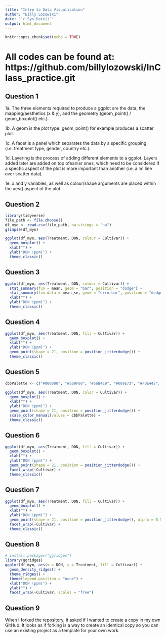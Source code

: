 ```yaml
---
title: "Intro to Data Visualisation"
author: "Billy Lozowski"
date: "`r Sys.Date()`"
output: html_document
---
```


```r
knitr::opts_chunk$set(echo = TRUE)
```

# All codes can be found at: https://github.com/billylozowski/InClass_practice.git

## Question 1

1a. The three elements required to produce a ggplot are the data, the mapping/aesthetics (x & y), and the geometry (geom_point() / geom_boxplot() etc.).

1b. A geom is the plot type. geom_point() for example produces a scatter plot.

1c. A facet is a panel which separates the data by a specific grouping (i.e. treatment type, gender, country etc.).

1d. Layering is the process of adding different elements to a ggplot. Layers added later are added on top ofearlier ones, which need to be considered if a specfic aspect of the plot is more important than another (i.e. a lm line over scatter data).

1e. x and y variables, as well as colour/shape arguments are placed within the aes() aspect of the plot.

## Question 2

```r
library(tidyverse)
file_path <- file.choose()
df_myo <- read.csv(file_path, na.strings = "na")
glimpse(df_myo)

```

```r
ggplot(df_myo, aes(Treatment, DON, colour = Cultivar)) +
  geom_boxplot() +
  xlab("") +
  ylab("DON (ppm)") +
  theme_classic()

```

## Question 3

```r
ggplot(df_myo, aes(Treatment, DON, colour = Cultivar)) +
  stat_summary(fun = mean, geom = "bar", position = "dodge") +
  stat_summary(fun.data = mean_se, geom = "errorbar", position = "dodge")
  xlab("") +
  ylab("DON (ppm)") +
  theme_classic()

```

## Question 4

```r
ggplot(df_myo, aes(Treatment, DON, fill = Cultivar)) +
  geom_boxplot() +
  xlab("") +
  ylab("DON (ppm)") +
  geom_point(shape = 21, position = position_jitterdodge()) +
  theme_classic()

```

## Question 5

```r
cbbPalette <- c("#000000", "#E69F00", "#56B4E9", "#009E73", "#F0E442", "#0072B2", "#D55E00", "#CC79A7")

ggplot(df_myo, aes(Treatment, DON, color = Cultivar)) +
  geom_boxplot() +
  xlab("") +
  ylab("DON (ppm)") +
  geom_point(shape = 21, position = position_jitterdodge()) +
  scale_color_manual(values = cbbPalette) +
  theme_classic()

```

## Question 6

```r
ggplot(df_myo, aes(Treatment, DON, fill = Cultivar)) +
  geom_boxplot() +
  xlab("") +
  ylab("DON (ppm)") +
  geom_point(shape = 21, position = position_jitterdodge()) +
  facet_wrap(~Cultivar) +
  theme_classic()

```

## Question 7

```r
ggplot(df_myo, aes(Treatment, DON, fill = Cultivar)) +
  geom_boxplot() +
  xlab("") +
  ylab("DON (ppm)") +
  geom_point(shape = 21, position = position_jitterdodge(), alpha = 0.5) +
  facet_wrap(~Cultivar) +
  theme_classic()

```

## Question 8

```r
# install.packages("ggridges")
library(ggridges)
ggplot(df_myo, aes(x = DON, y = Treatment, fill = Cultivar)) +
  geom_density_ridges() +
  theme_ridges() + 
  theme(legend.position = "none") +
  xlab("DON (ppm)") +
  ylab("") + 
  facet_wrap(~Cultivar, scales = "free")
```

## Question 9

When I forked the repository, it asked if I wanted to create a copy in my own GitHub. It looks as if forking is a way to create an identical copy so you can use an existing project as a template for your own work.
